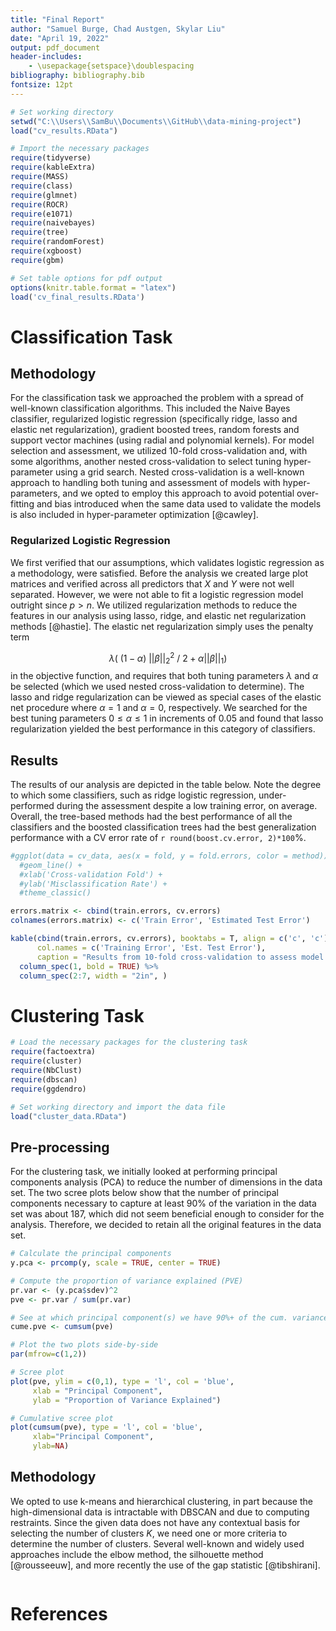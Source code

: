 ```yaml
---
title: "Final Report"
author: "Samuel Burge, Chad Austgen, Skylar Liu"
date: "April 19, 2022"
output: pdf_document
header-includes:
    - \usepackage{setspace}\doublespacing
bibliography: bibliography.bib
fontsize: 12pt
---
```


```r
# Set working directory
setwd("C:\\Users\\SamBu\\Documents\\GitHub\\data-mining-project")
load("cv_results.RData")

# Import the necessary packages
require(tidyverse)
require(kableExtra)
require(MASS)
require(class)
require(glmnet)
require(ROCR)
require(e1071)
require(naivebayes)
require(tree)
require(randomForest)
require(xgboost)
require(gbm)

# Set table options for pdf output
options(knitr.table.format = "latex")
load('cv_final_results.RData')
```

# Classification Task

## Methodology

For the classification task we approached the problem with a spread of well-known classification algorithms. This included the Naive Bayes classifier, regularized logistic regression (specifically ridge, lasso and elastic net regularization), gradient boosted trees, random forests and support vector machines (using radial and polynomial kernels). For model selection and assessment, we utilized 10-fold cross-validation and, with some algorithms, another nested cross-validation to select tuning hyper-parameter using a grid search. Nested cross-validation is a well-known approach to handling both tuning and assessment of models with hyper-parameters, and we opted to employ this approach to avoid potential over-fitting and bias introduced when the same data used to validate the models is also included in hyper-parameter optimization [@cawley].

### Regularized Logistic Regression

We first verified that our assumptions, which validates logistic regression as a methodology, were satisfied. Before the analysis we created large plot matrices and verified across all predictors that $X$ and $Y$ were not well separated. However, we were not able to fit a logistic regression model outright since $p > n$. We utilized regularization methods to reduce the features in our analysis using lasso, ridge, and elastic net regularization methods [@hastie]. The elastic net regularization simply uses the penalty term

$$ \lambda \Big(\ (1 - \alpha)\ || \beta ||^2_2\ /\ 2 + \alpha || \beta ||_1 \Big)$$
in the objective function, and requires that both tuning parameters $\lambda$ and $\alpha$ be selected (which we used nested cross-validation to determine). The lasso and ridge regularization can be viewed as special cases of the elastic net procedure where $\alpha = 1$ and $\alpha = 0$, respectively. We searched for the best tuning parameters $0 \le \alpha \le 1$ in increments of 0.05 and found that lasso regularization yielded the best performance in this category of classifiers.

## Results

The results of our analysis are depicted in the table below. Note the degree to which some classifiers, such as ridge logistic regression, under-performed during the assessment despite a low training error, on average. Overall, the tree-based methods had the best performance of all the classifiers and the boosted classification trees had the best generalization performance with a CV error rate of `r round(boost.cv.error, 2)*100`%.

```r
#ggplot(data = cv_data, aes(x = fold, y = fold.errors, color = method)) +
  #geom_line() +
  #xlab('Cross-validation Fold') +
  #ylab('Misclassification Rate') +
  #theme_classic()
```

```r
errors.matrix <- cbind(train.errors, cv.errors)
colnames(errors.matrix) <- c('Train Error', 'Estimated Test Error')

kable(cbind(train.errors, cv.errors), booktabs = T, align = c('c', 'c'),
      col.names = c('Training Error', 'Est. Test Error'),
      caption = "Results from 10-fold cross-validation to assess model generalization performance.") %>%
  column_spec(1, bold = TRUE) %>%
  column_spec(2:7, width = "2in", )
```



# Clustering Task

```r
# Load the necessary packages for the clustering task
require(factoextra)
require(cluster)
require(NbClust)
require(dbscan)
require(ggdendro)

# Set working directory and import the data file
load("cluster_data.RData")
```

## Pre-processing

For the clustering task, we initially looked at performing principal components analysis (PCA) to reduce the number of dimensions in the data set. The two scree plots below show that the number of principal components necessary to capture at least 90% of the variation in the data set was about 187, which did not seem beneficial enough to consider for the analysis. Therefore, we decided to retain all the original features in the data set.

```r
# Calculate the principal components
y.pca <- prcomp(y, scale = TRUE, center = TRUE)

# Compute the proportion of variance explained (PVE)
pr.var <- (y.pca$sdev)^2
pve <- pr.var / sum(pr.var)

# See at which principal component(s) we have 90%+ of the cum. variance explained
cume.pve <- cumsum(pve)

# Plot the two plots side-by-side
par(mfrow=c(1,2))

# Scree plot
plot(pve, ylim = c(0,1), type = 'l', col = 'blue',
     xlab = "Principal Component",
     ylab = "Proportion of Variance Explained")

# Cumulative scree plot
plot(cumsum(pve), type = 'l', col = 'blue',
     xlab="Principal Component",
     ylab=NA)
```

## Methodology

We opted to use k-means and hierarchical clustering, in part because the high-dimensional data is intractable with DBSCAN and due to computing restraints. Since the given data does not have any contextual basis for selecting the number of clusters $K$, we need one or more criteria to determine the number of clusters. Several well-known and widely used approaches include the elbow method, the silhouette method [@rousseeuw], and more recently the use of the gap statistic [@tibshirani].

```r

```

# References
